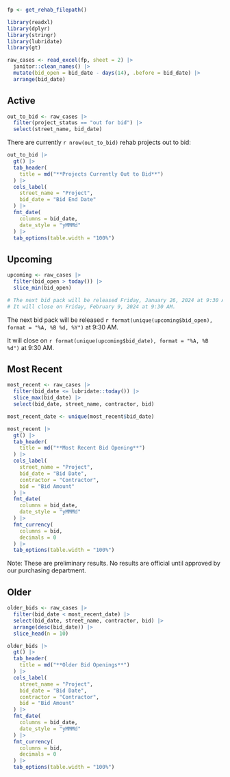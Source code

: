 
```r
fp <- get_rehab_filepath()

library(readxl)
library(dplyr)
library(stringr)
library(lubridate)
library(gt)

raw_cases <- read_excel(fp, sheet = 2) |> 
  janitor::clean_names() |> 
  mutate(bid_open = bid_date - days(14), .before = bid_date) |> 
  arrange(bid_date)
```

::: {.panel-tabset}
## Active

```r
out_to_bid <- raw_cases |>
  filter(project_status == "out for bid") |>
  select(street_name, bid_date)
```

There are currently `r nrow(out_to_bid)` rehab projects out to bid:

```r
out_to_bid |>
  gt() |>
  tab_header(
    title = md("**Projects Currently Out to Bid**")
  ) |>
  cols_label(
    street_name = "Project",
    bid_date = "Bid End Date"
  ) |>
  fmt_date(
    columns = bid_date,
    date_style = "yMMMd"
  ) |>
  tab_options(table.width = "100%")
```

## Upcoming

```r
upcoming <- raw_cases |>
  filter(bid_open > today()) |>
  slice_min(bid_open)

# The next bid pack will be released Friday, January 26, 2024 at 9:30 AM.
# It will close on Friday, February 9, 2024 at 9:30 AM.
```

The next bid pack will be released `r format(unique(upcoming$bid_open), format = "%A, %B %d, %Y")` at 9:30 AM.

It will close on `r format(unique(upcoming$bid_date), format = "%A, %B %d")` at 9:30 AM.

## Most Recent

```r
most_recent <- raw_cases |> 
  filter(bid_date <= lubridate::today()) |> 
  slice_max(bid_date) |> 
  select(bid_date, street_name, contractor, bid)

most_recent_date <- unique(most_recent$bid_date)
```

```r
most_recent |> 
  gt() |> 
  tab_header(
    title = md("**Most Recent Bid Opening**")
  ) |> 
  cols_label(
    street_name = "Project",
    bid_date = "Bid Date",
    contractor = "Contractor",
    bid = "Bid Amount"
  ) |> 
  fmt_date(
    columns = bid_date,
    date_style = "yMMMd"
  ) |> 
  fmt_currency(
    columns = bid,
    decimals = 0
  ) |> 
  tab_options(table.width = "100%")
```

Note: These are preliminary results. No results are official until approved by our purchasing department.

## Older

```r
older_bids <- raw_cases |> 
  filter(bid_date < most_recent_date) |> 
  select(bid_date, street_name, contractor, bid) |> 
  arrange(desc(bid_date)) |> 
  slice_head(n = 10)
```

```r
older_bids |> 
  gt() |> 
  tab_header(
    title = md("**Older Bid Openings**")
  ) |> 
  cols_label(
    street_name = "Project",
    bid_date = "Bid Date",
    contractor = "Contractor",
    bid = "Bid Amount"
  ) |> 
  fmt_date(
    columns = bid_date,
    date_style = "yMMMd"
  ) |> 
  fmt_currency(
    columns = bid,
    decimals = 0
  ) |> 
  tab_options(table.width = "100%")
```

:::
